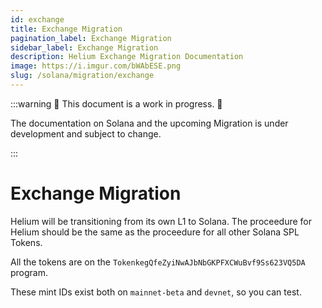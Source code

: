 ```yaml
---
id: exchange
title: Exchange Migration
pagination_label: Exchange Migration
sidebar_label: Exchange Migration
description: Helium Exchange Migration Documentation
image: https://i.imgur.com/bWAbESE.png
slug: /solana/migration/exchange
---
```



:::warning 🚧 This document is a work in progress. 🚧

The documentation on Solana and the upcoming Migration is under development and subject to change.

:::

# Exchange Migration

Helium will be transitioning from its own L1 to Solana. The proceedure for Helium should be the
same as the proceedure for all other Solana SPL Tokens.

All the tokens are on the `TokenkegQfeZyiNwAJbNbGKPFXCWuBvf9Ss623VQ5DA` program.

<!-- TODO: Mint ids -->

These mint IDs exist both on `mainnet-beta` and `devnet`, so you can test.
